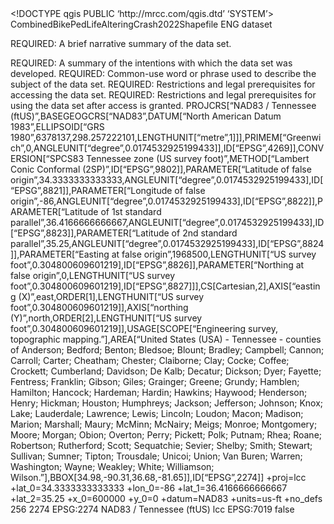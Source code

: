 <!DOCTYPE qgis PUBLIC 'http://mrcc.com/qgis.dtd' 'SYSTEM'>
<qgis version="3.34.10-Prizren">
  <identifier>CombinedBikePedLifeAlteringCrash2022Shapefile</identifier>
  <parentidentifier></parentidentifier>
  <language>ENG</language>
  <type>dataset</type>
  <title>CombinedBikePedLifeAlteringCrash2022Shapefile</title>
  <abstract>REQUIRED: A brief narrative summary of the data set.

REQUIRED: A summary of the intentions with which the data set was developed.</abstract>
  <keywords vocabulary="gmd:topicCategory">
    <keyword>REQUIRED: Common-use word or phrase used to describe the subject of the data set.</keyword>
  </keywords>
  <contact>
    <name></name>
    <organization></organization>
    <position></position>
    <voice></voice>
    <fax></fax>
    <email></email>
    <role></role>
  </contact>
  <links>
    <link format="" size="" name="Personal GeoDatabase Feature Class" mimeType="" type="Local Area Network" url="file://\\mpc-file1\azendel$\KPDcrash\gdbPikePedIncidents.mdb" description=""/>
  </links>
  <dates/>
  <fees></fees>
  <constraints type="Access">REQUIRED: Restrictions and legal prerequisites for accessing the data set.</constraints>
  <rights>REQUIRED: Restrictions and legal prerequisites for using the data set after access is granted.</rights>
  <encoding></encoding>
  <crs>
    <spatialrefsys nativeFormat="Wkt">
      <wkt>PROJCRS["NAD83 / Tennessee (ftUS)",BASEGEOGCRS["NAD83",DATUM["North American Datum 1983",ELLIPSOID["GRS 1980",6378137,298.257222101,LENGTHUNIT["metre",1]]],PRIMEM["Greenwich",0,ANGLEUNIT["degree",0.0174532925199433]],ID["EPSG",4269]],CONVERSION["SPCS83 Tennessee zone (US survey foot)",METHOD["Lambert Conic Conformal (2SP)",ID["EPSG",9802]],PARAMETER["Latitude of false origin",34.3333333333333,ANGLEUNIT["degree",0.0174532925199433],ID["EPSG",8821]],PARAMETER["Longitude of false origin",-86,ANGLEUNIT["degree",0.0174532925199433],ID["EPSG",8822]],PARAMETER["Latitude of 1st standard parallel",36.4166666666667,ANGLEUNIT["degree",0.0174532925199433],ID["EPSG",8823]],PARAMETER["Latitude of 2nd standard parallel",35.25,ANGLEUNIT["degree",0.0174532925199433],ID["EPSG",8824]],PARAMETER["Easting at false origin",1968500,LENGTHUNIT["US survey foot",0.304800609601219],ID["EPSG",8826]],PARAMETER["Northing at false origin",0,LENGTHUNIT["US survey foot",0.304800609601219],ID["EPSG",8827]]],CS[Cartesian,2],AXIS["easting (X)",east,ORDER[1],LENGTHUNIT["US survey foot",0.304800609601219]],AXIS["northing (Y)",north,ORDER[2],LENGTHUNIT["US survey foot",0.304800609601219]],USAGE[SCOPE["Engineering survey, topographic mapping."],AREA["United States (USA) - Tennessee - counties of Anderson; Bedford; Benton; Bledsoe; Blount; Bradley; Campbell; Cannon; Carroll; Carter; Cheatham; Chester; Claiborne; Clay; Cocke; Coffee; Crockett; Cumberland; Davidson; De Kalb; Decatur; Dickson; Dyer; Fayette; Fentress; Franklin; Gibson; Giles; Grainger; Greene; Grundy; Hamblen; Hamilton; Hancock; Hardeman; Hardin; Hawkins; Haywood; Henderson; Henry; Hickman; Houston; Humphreys; Jackson; Jefferson; Johnson; Knox; Lake; Lauderdale; Lawrence; Lewis; Lincoln; Loudon; Macon; Madison; Marion; Marshall; Maury; McMinn; McNairy; Meigs; Monroe; Montgomery; Moore; Morgan; Obion; Overton; Perry; Pickett; Polk; Putnam; Rhea; Roane; Robertson; Rutherford; Scott; Sequatchie; Sevier; Shelby; Smith; Stewart; Sullivan; Sumner; Tipton; Trousdale; Unicoi; Union; Van Buren; Warren; Washington; Wayne; Weakley; White; Williamson; Wilson."],BBOX[34.98,-90.31,36.68,-81.65]],ID["EPSG",2274]]</wkt>
      <proj4>+proj=lcc +lat_0=34.3333333333333 +lon_0=-86 +lat_1=36.4166666666667 +lat_2=35.25 +x_0=600000 +y_0=0 +datum=NAD83 +units=us-ft +no_defs</proj4>
      <srsid>256</srsid>
      <srid>2274</srid>
      <authid>EPSG:2274</authid>
      <description>NAD83 / Tennessee (ftUS)</description>
      <projectionacronym>lcc</projectionacronym>
      <ellipsoidacronym>EPSG:7019</ellipsoidacronym>
      <geographicflag>false</geographicflag>
    </spatialrefsys>
  </crs>
  <extent>
    <spatial miny="17.35810000000000031" maxx="31.26910000000000167" dimensions="2" crs="EPSG:2274" maxz="0" minx="-113.95690000000000452" maxy="83.45250000000000057" minz="0"/>
    <temporal>
      <period>
        <start></start>
        <end></end>
      </period>
    </temporal>
  </extent>
</qgis>
